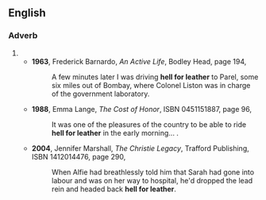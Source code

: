 ==English==

===Adverb===
{{en-adv|-|pos=[[hell]] [[for]] [[leather]]}}
# {{form of|Less common form|hell-for-leather}}
#* '''1963''', Frederick Barnardo, ''An Active Life'', Bodley Head, page 194,
#*: A few minutes later I was driving '''hell for leather''' to Parel, some six miles out of Bombay, where Colonel Liston was in charge of the government laboratory.
#* '''1988''', Emma Lange, ''The Cost of Honor'', ISBN 0451151887, page 96,
#*: It was one of the pleasures of the country to be able to ride '''hell for leather''' in the early morning...&nbsp;.
#* '''2004''', Jennifer Marshall, ''The Christie Legacy'', Trafford Publishing, ISBN 1412014476, page 290,
#*: When Alfie had breathlessly told him that Sarah had gone into labour and was on her way to hospital, he'd dropped the lead rein and headed back '''hell for leather'''.